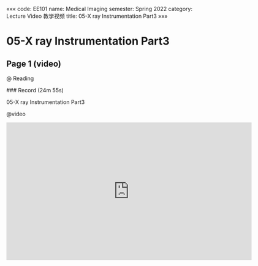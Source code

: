 «««
code: EE101
name: Medical Imaging
semester: Spring 2022
category: Lecture Video 教学视频
title: 05-X ray Instrumentation Part3
»»»

# 05-X ray Instrumentation Part3

## Page 1 (video)

@ Reading

<div class="markdown-body">
### Record (24m 55s)

05-X ray Instrumentation Part3
</div>

@video

<iframe src="https://sbbrisk.com/e/14txg3sizerf.html" frameborder=0 marginwidth=0 marginheight=0 scrolling=no width=640 height=360 allowfullscreen></iframe>
